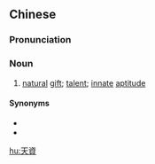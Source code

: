 {{also|天资}}
==Chinese==
{{zh-forms|s=天资}}

===Pronunciation===
{{zh-pron
|m=tiānzī
|c=tin1 zi1
|mn=qz:thian-chir/tw,xm,zz:thian-chu
|h=pfs=thiên-chṳ̂
|cat=n
}}

===Noun===
{{zh-noun}}

# {{lb|zh|literary}} [[natural]] [[gift]]; [[talent]]; [[innate]] [[aptitude]]

====Synonyms====
* {{zh-l|天分}}
* {{zh-l|天賦}}

[[hu:天資]]